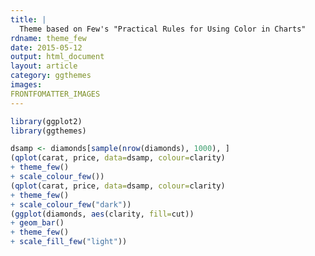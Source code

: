 ```yaml
---
title: |
  Theme based on Few's "Practical Rules for Using Color in Charts"
rdname: theme_few
date: 2015-05-12
output: html_document
layout: article
category: ggthemes
images:
FRONTFOMATTER_IMAGES
---
```


```r
library(ggplot2)
library(ggthemes)
```

```r
dsamp <- diamonds[sample(nrow(diamonds), 1000), ]
(qplot(carat, price, data=dsamp, colour=clarity)
+ theme_few()
+ scale_colour_few())
(qplot(carat, price, data=dsamp, colour=clarity)
+ theme_few()
+ scale_colour_few("dark"))
(ggplot(diamonds, aes(clarity, fill=cut))
+ geom_bar()
+ theme_few()
+ scale_fill_few("light"))



```
